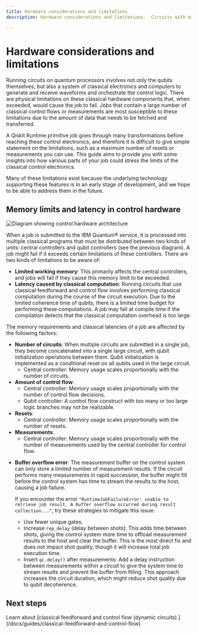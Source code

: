 ```yaml
---
title: Hardware considerations and limitations
description: Hardware considerations and limitations.  Circuits with mid-circuit measurements and dynamic circuits are most likely to hit these limits.

---
```

# Hardware considerations and limitations

Running circuits on quantum processors involves not only the qubits themselves, but also a system of classical electronics and computers to generate and receive waveforms and orchestrate the control logic. There are physical limitations on these classical hardware components that, when exceeded, would cause the job to fail. Jobs that contain a large number of classical control flows or measurements are most susceptible to these limitations due to the amount of data that needs to be fetched and transferred.

A Qiskit Runtime primitive job goes through many transformations before reaching these control electronics, and therefore it is difficult to give simple statement on the limitations, such as a maximum number of resets or measurements you can use. This guide aims to provide you with some insights into how various parts of your job could stress the limits of the classical control electronics.

Many of these limitations exist because the underlying technology supporting these features is in an early stage of development, and we hope to be able to address them in the future.


## Memory limits and latency in control hardware

![Diagram showing control hardware architecture](/docs/images/guides/dynamic-circuits-considerations/rta-architecture.avif)

When a job is submitted to the IBM Quantum&reg; service, it is processed into multiple classical programs that must be distributed between two kinds of units: central controllers and qubit controllers (see the previous diagram). A job might fail if it exceeds certain limitations of these controllers. There are two kinds of limitations to be aware of:

- **Limited working memory**: This primarily affects the central controllers, and jobs will fail if they cause this memory limit to be exceeded.
- **Latency caused by classical computation**: Running circuits that use classical feedforward and control flow involves performing classical computation during the course of the circuit execution. Due to the limited coherence time of qubits, there is a limited time budget for performing these computations. A job may fail at compile time if the compilation detects that the classical computation overhead is too large.

The memory requirements and classical latencies of a job are affected by the following factors:

- **Number of circuits**: When multiple circuits are submitted in a single job, they become concatenated into a single large circuit, with qubit initialization operations between them. Qubit initialization is implemented as a conditional reset on all qubits used in the large circuit.
  - Central controller: Memory usage scales proportionally with the number of circuits.
- **Amount of control flow**:
  - Central controller: Memory usage scales proportionally with the number of control flow decisions.
  - Qubit controller: A control flow construct with too many or too large logic branches may not be realizable.
- **Resets**:
  - Central controller: Memory usage scales proportionally with the number of resets.
- **Measurements**:
  - Central controller: Memory usage scales proportionally with the number of measurements used by the central controller for control flow.

<span id="buffer-overflow"></span>
- **Buffer overflow error**: The measurement buffer on the control system can only store a limited number of measurement results. If the circuit performs many measurements in rapid succession, the buffer might fill before the control system has time to stream the results to the host, causing a job failure.

  If you encounter the error `"RuntimeJobFailureError: unable to retrieve job result. A buffer overflow occurred during result collection..."`, try these strategies to mitigate this issue:
  - Use fewer unique gates.
  - Increase `rep_delay` (delay between shots): This adds time between shots, giving the control system more time to offload measurement results to the host and clear the buffer. This is the most direct fix and does not impact shot quality, though it will increase total job execution time.
  - Insert `qc.delay()` after measurements: Add a delay instruction between measurements within a circuit to give the system time to stream results and prevent the buffer from filling.
     <Admonition type="note">
      This approach increases the circuit duration, which might reduce shot quality due to qubit decoherence.
     </Admonition>

## Next steps

<Admonition type="tip" title="Recommendations">
 Learn about [classical feedforward and control flow (dynamic circuits).](/docs/guides/classical-feedforward-and-control-flow)
</Admonition>


